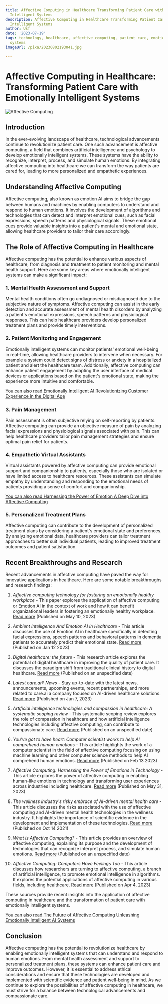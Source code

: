 ```yaml
---
title: Affective Computing in Healthcare Transforming Patient Care with Emotionally
  Intelligent Systems
description: Affective Computing in Healthcare Transforming Patient Care with Emotionally
  Intelligent Systems
author: Usf
date: '2023-07-19'
tags: technology, healthcare, affective computing, patient care, emotionally intelligent
  systems
imageUrl: /pixa/20230802193041.jpg

---
```

# Affective  Computing in Healthcare: Transforming Patient  Care with Emotionally Intelligent Systems

![Affective Computing](https://images.unsplash.com/photo-1628054261538-8f0d4b5b9a7a)

## Introduction

In the ever-evolving  landscape of healthcare, technological advancements continue to revolutionize patient care. One such advancement is affective computing, a field that combines artificial intelligence and psychology to develop  emotionally intelligent  systems. These systems have  the ability to recognize, interpret, process, and  simulate human emotions. By integrating affective computing into  healthcare we can transform  the way patients are cared  for, leading to more personalized and empathetic experiences.

## Understanding Affective Computing

Affective computing, also known as  emotion AI aims to bridge the gap between humans and machines by  enabling computers to understand and respond to human emotions. It involves the development  of algorithms and technologies that can detect and  interpret emotional cues,  such as facial expressions, speech patterns and physiological signals. These emotional cues provide  valuable insights into a patient's mental and emotional  state, allowing healthcare  providers to tailor their  care accordingly.

## The Role of Affective Computing in Healthcare

Affective  computing  has the potential to enhance various aspects of healthcare, from diagnosis and treatment to patient monitoring and mental health support. Here are some key areas where emotionally intelligent systems can make a  significant impact:

### 1. Mental Health Assessment and Support

Mental health conditions often go undiagnosed  or misdiagnosed  due  to the subjective nature of  symptoms. Affective computing can  assist in the  early detection and accurate assessment  of mental health disorders by analyzing a patient's emotional expressions,  speech  patterns and physiological responses. This can help healthcare providers develop personalized treatment plans and provide timely interventions.

### 2. Patient Monitoring and Engagement

Emotionally intelligent systems can monitor patients' emotional well-being in real-time, allowing healthcare providers to intervene  when necessary. For  example a system  could detect  signs of distress  or anxiety  in a  hospitalized  patient and alert the healthcare team. Additionally, affective computing can enhance patient engagement by  adapting the user interface of medical devices or applications based on the patient's emotional  state, making the experience more intuitive and comfortable.

[You  can also read Emotionally  Intelligent AI Revolutionizing Customer Experience in the  Digital Age](Emotionally%20Intelligent%20AI%20Revolutionizing%20Customer%20Experience%20in%20the%20Digital%20Age)


### 3. Pain Management

Pain assessment is often subjective relying on self-reporting by patients. Affective computing can provide an  objective measure  of pain by analyzing facial expressions and physiological signals associated  with pain. This can help healthcare providers tailor pain  management strategies and ensure optimal  pain relief for patients.

### 4. Empathetic Virtual Assistants

Virtual assistants powered by affective computing can provide emotional support and companionship to patients, especially those who  are isolated or have limited access to healthcare resources. These assistants can simulate empathy by understanding and responding to the emotional needs of patients providing a sense of comfort and companionship.

[You can also read Harnessing the Power of Emotion A Deep Dive into Affective Computing](Harnessing%20the%20Power%20of%20Emotion%20A%20Deep%20Dive%20into%20Affective%20Computing)


### 5. Personalized Treatment Plans

Affective computing can contribute to  the development of personalized treatment plans  by considering a patient's emotional state and preferences. By analyzing emotional data,  healthcare providers can tailor treatment approaches to better  suit individual patients, leading to improved treatment outcomes and patient satisfaction.

## Recent Breakthroughs and Research

Recent advancements in affective computing  have paved the way for innovative applications in healthcare. Here are some notable breakthroughs and research findings:

1. *Affective computing technology for fostering an emotionally healthy workplace* - This paper explores the  application of  affective  computing  or Emotion  AI in the context of work and how it  can  benefit organizational  leaders in fostering an  emotionally healthy workplace. [Read more](https://www.emerald.com/insight/content/doi/10.1108/SHR-04-2023-0024/full/html) (Published on May 10, 2023)

2. *Ambient Intelligence And Emotion AI In Healthcare* - This article discusses the use of Emotion AI in  healthcare specifically in detecting facial expressions, speech patterns and  behavioral  patterns in dementia patients to accurately predict their emotional state. [Read more](https://medicalfuturist.com/ambient-intelligence-and-emotion-ai-in-healthcare/) (Published on Jan 12 2023)

3. *Digital healthcare: the future* - This research article explores the potential of digital healthcare in improving the quality of patient care. It discusses the paradigm shift from traditional  clinical history to digital healthcare. [Read more](https://www.ncbi.nlm.nih.gov/pmc/articles/PMC9345235/) (Published  on an unspecified date)

4. *Latest care.ai® News* - Stay up-to-date with the latest news, announcements, upcoming events, recent partnerships, and more related to care.ai a company focused on AI-driven healthcare solutions. [Read more](https://www.care.ai/news.html) (Published on Jun 7, 2023)

5. *Artificial intelligence technologies and compassion in healthcare: A systematic scoping  review* - This systematic scoping review explores the role of compassion in healthcare and how artificial intelligence technologies  including affective computing, can contribute to compassionate care. [Read more](https://www.frontiersin.org/articles/10.3389/fpsyg.2022.971044/full) (Published  on an unspecified date)

6. *You've got to have heart: Computer  scientist works to help AI comprehend human emotions* - This article  highlights the work of a  computer scientist in the field  of  affective computing focusing on using machine  learning and other computer science methods to help AI comprehend  human emotions. [Read more](https://www.purdue.edu/newsroom/releases/2023/Q1/youve-got-to-have-heart-computer-scientist-works-to-help-ai-comprehend-human-emotions.html) (Published on Feb 13 2023)

7. *Affective Computing: Harnessing the Power of Emotions in Technology* - This article explores  the power of affective  computing in enabling human-like emotions in technology and transforming user experiences across industries including healthcare. [Read more](https://www.clickworker.com/customer-blog/affective-computing/) (Published on May 31, 2023)

8. *The wellness industry's risky embrace of AI-driven mental health care* - This article discusses the risks associated with the use  of affective computing and  AI-driven mental health technologies in the wellness  industry. It highlights the importance of scientific evidence in the development and implementation  of these  technologies. [Read more](https://www.brookings.edu/articles/the-wellness-industrys-risky-embrace-of-ai-driven-mental-health-care/) (Published  on Oct 14  2021)

9.  *What is Affective Computing?* - This article provides an overview of affective  computing,  explaining its purpose and  the development of technologies that can  recognize interpret process, and simulate human emotions. [Read more](https://www.datacamp.com/blog/what-is-affective-computing) (Published on an unspecified date)

10. *Affective Computing: Computers Have Feelings Too* - This article discusses how researchers are turning to affective  computing, a branch of  artificial intelligence, to promote emotional intelligence in algorithms. It explores the potential applications of affective computing  in various fields, including healthcare. [Read  more](https://neurosciencenews.com/affective-computing-ai-emotion-22939/) (Published  on  Apr 4, 2023)

These sources provide recent insights into the application of affective computing in healthcare and the transformation of  patient care with emotionally intelligent  systems.

[You can also read The Future of Affective Computing Unleashing Emotionally Intelligent AI  Systems](The%20Future%20of%20Affective%20Computing%20Unleashing%20Emotionally%20Intelligent%20AI%20Systems)


## Conclusion

Affective computing has the potential to revolutionize healthcare by enabling emotionally intelligent systems that can  understand and respond to human emotions.  From mental health assessment and support to personalized treatment plans, these systems can enhance patient care and improve outcomes. However, it is essential to address ethical considerations and ensure that these technologies are developed and  implemented with scientific evidence and patient well-being in mind. As we continue  to explore  the possibilities of affective computing in healthcare,  we must strive for a balance between technological advancements and compassionate care.